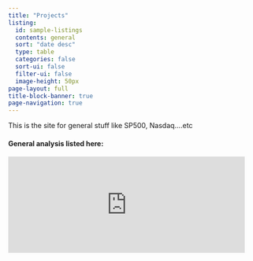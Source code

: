 ```yaml
---
title: "Projects"
listing:
  id: sample-listings
  contents: general
  sort: "date desc"
  type: table
  categories: false
  sort-ui: false
  filter-ui: false
  image-height: 50px
page-layout: full
title-block-banner: true
page-navigation: true
---
```


This is the site for general stuff like SP500, Nasdaq....etc

#### General analysis listed here:

::: {#sample-listings}
:::



<iframe src="https://giphy.com/embed/z6ccg9ZZzWT2E" width="480" height="196" frameBorder="0" class="giphy-embed" allowFullScreen></iframe><p> 
